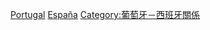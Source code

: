 {{Commonscat|Borders of Portugal-Spain}}

[[Category:西班牙邊界|Portugal]]
[[Category:葡萄牙邊界|España]]
[[Category:葡萄牙－西班牙關係|Category:葡萄牙－西班牙關係]]